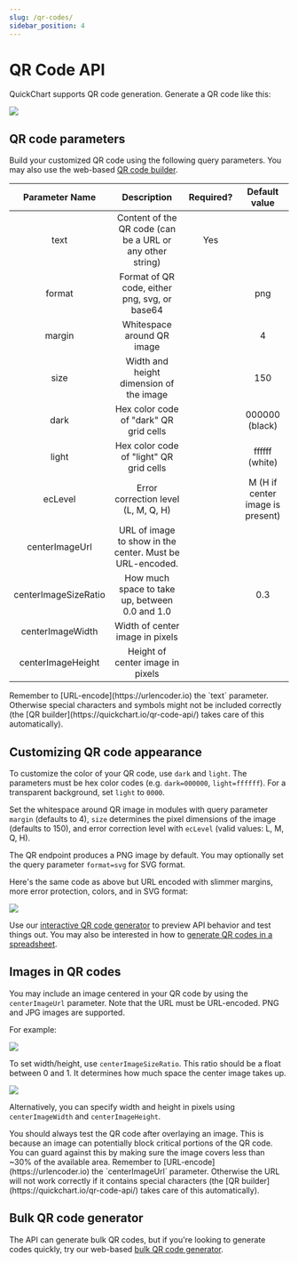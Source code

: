 ```yaml
---
slug: /qr-codes/
sidebar_position: 4
---
```



# QR Code API

QuickChart supports QR code generation. Generate a QR code like this:

<CodeWithHighlights wrap code="**https://quickchart.io/qr?text=**Here's my text" />

<img loading="lazy" src="https://quickchart.io/qr?text=Here's my text" />

## QR code parameters

Build your customized QR code using the following query parameters. You may also use the web-based [QR code builder](https://quickchart.io/qr-code-api/).

|    Parameter Name    |                        Description                        | Required? |          Default value           |
| :------------------: | :-------------------------------------------------------: | :-------: | :------------------------------: |
|         text         | Content of the QR code (can be a URL or any other string) |    Yes    |                                  |
|        format        |           Format of QR code, either png, svg, or base64            |           |               png                |
|        margin        |                Whitespace around QR image                 |           |                4                 |
|         size         |          Width and height dimension of the image          |           |               150                |
|         dark         |          Hex color code of "dark" QR grid cells           |           |          000000 (black)          |
|        light         |          Hex color code of "light" QR grid cells          |           |          ffffff (white)          |
|       ecLevel        |            Error correction level (L, M, Q, H)            |           | M (H if center image is present) |
|    centerImageUrl    | URL of image to show in the center. Must be URL-encoded.  |           |                                  |
| centerImageSizeRatio |      How much space to take up, between 0.0 and 1.0       |           |               0.3                |
|   centerImageWidth   |              Width of center image in pixels              |           |                                  |
|  centerImageHeight   |             Height of center image in pixels              |           |                                  |

<Admonition type="tip">
  Remember to [URL-encode](https://urlencoder.io) the `text` parameter. Otherwise special characters
  and symbols might not be included correctly (the [QR builder](https://quickchart.io/qr-code-api/)
  takes care of this automatically).
</Admonition>

## Customizing QR code appearance

To customize the color of your QR code, use `dark` and `light`. The parameters must be hex color codes (e.g. `dark=000000`, `light=ffffff`).  For a transparent background, set `light` to `0000`.

Set the whitespace around QR image in modules with query parameter `margin` (defaults to 4), `size` determines the pixel dimensions of the image (defaults to 150), and error correction level with `ecLevel` (valid values: L, M, Q, H).

The QR endpoint produces a PNG image by default. You may optionally set the query parameter `format=svg` for SVG format.

Here's the same code as above but URL encoded with slimmer margins, more error protection, colors, and in SVG format:

<CodeWithHighlights
  wrap
  code="https://quickchart.io/qr?**text**=Here's%20my%20text&**dark**=f00&**light**=0ff&**ecLevel**=Q&**format=**svg"
/>

<img
  loading="lazy"
  src="https://quickchart.io/qr?text=Here's%20my%20text&dark=f00&light=0ff&ecLevel=Q&format=svg"
/>

Use our [interactive QR code generator](https://quickchart.io/qr-code-api/) to preview API behavior and test things out. You may also be interested in how to [generate QR codes in a spreadsheet](/documentation/generate-qr-codes-excel-google-sheets/).

## Images in QR codes

You may include an image centered in your QR code by using the `centerImageUrl` parameter. Note that the URL must be URL-encoded. PNG and JPG images are supported.

For example:

<CodeWithHighlights code="**https://quickchart.io/qr?text=**Here's my text**&centerImageUrl=**https://cdn-icons-png.flaticon.com/512/1389/1389234.png" />

<img
  loading="lazy"
  src="https://quickchart.io/qr?text=Here%27s%20my%20text&centerImageUrl=https://cdn-icons-png.flaticon.com/512/1389/1389234.png"
/>

To set width/height, use `centerImageSizeRatio`. This ratio should be a float between 0 and 1. It determines how much space the center image takes up.

<CodeWithHighlights code="**https://quickchart.io/qr?text=**Here's my text**&centerImageUrl=**https://cdn-icons-png.flaticon.com/512/1389/1389234.png**&centerImageSizeRatio=**0.75" />

<img
  loading="lazy"
  src="https://quickchart.io/qr?text=Here's my text&centerImageUrl=https://cdn-icons-png.flaticon.com/512/1389/1389234.png&centerImageSizeRatio=0.75"
/>

Alternatively, you can specify width and height in pixels using `centerImageWidth` and `centerImageHeight`.

<Admonition type="caution">
  You should always test the QR code after overlaying an image. This is because an image can
  potentially block critical portions of the QR code. You can guard against this by making sure the
  image covers less than ~30% of the available area.
</Admonition>

<Admonition type="tip">
  Remember to [URL-encode](https://urlencoder.io) the `centerImageUrl`
  parameter. Otherwise the URL will not work correctly if it contains special
  characters (the [QR builder](https://quickchart.io/qr-code-api/) takes care
  of this automatically).
</Admonition>

## Bulk QR code generator

The API can generate bulk QR codes, but if you're looking to generate codes quickly, try our web-based [bulk QR code generator](https://quickchart.io/bulk-qr-code-generator/).

<Author />
